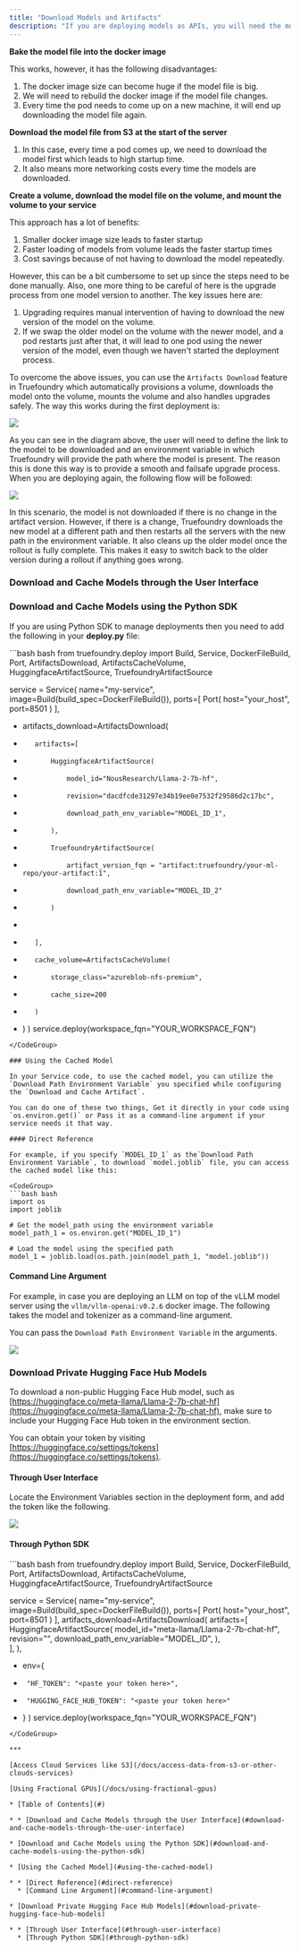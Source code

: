 ```yaml
---
title: "Download Models and Artifacts"
description: "If you are deploying models as APIs, you will need the model file to be present along with the service so that you can load and serve it. There are a few ways people usually end up doing this:"
---
```


**Bake the model file into the docker image**

This works, however, it has the following disadvantages:

1. The docker image size can become huge if the model file is big.
2. We will need to rebuild the docker image if the model file changes.
3. Every time the pod needs to come up on a new machine, it will end up downloading the model file again.

**Download the model file from S3 at the start of the server**

1. In this case, every time a pod comes up, we need to download the model first which leads to high startup time.
2. It also means more networking costs every time the models are downloaded.

**Create a volume, download the model file on the volume, and mount the volume to your service**

This approach has a lot of benefits:

1. Smaller docker image size leads to faster startup
2. Faster loading of models from volume leads the faster startup times
3. Cost savings because of not having to download the model repeatedly.

However, this can be a bit cumbersome to set up since the steps need to be done manually. Also, one more thing to be careful of here is the upgrade process from one model version to another. The key issues here are:

1. Upgrading requires manual intervention of having to download the new version of the model on the volume.
2. If we swap the older model on the volume with the newer model, and a pod restarts just after that, it will lead to one pod using the newer version of the model, even though we haven't started the deployment process.

To overcome the above issues, you can use the `Artifacts Download` feature in Truefoundry which automatically provisions a volume, downloads the model onto the volume, mounts the volume and also handles upgrades safely. The way this works during the first deployment is:

![](/images/docs/97b2833-image.png)

As you can see in the diagram above, the user will need to define the link to the model to be downloaded and an environment variable in which Truefoundry will provide the path where the model is present. The reason this is done this way is to provide a smooth and failsafe upgrade process. When you are deploying again, the following flow will be followed:

![](/images/docs/e22e467-image.png)

In this scenario, the model is not downloaded if there is no change in the artifact version. However, if there is a change, Truefoundry downloads the new model at a different path and then restarts all the servers with the new path in the environment variable. It also cleans up the older model once the rollout is fully complete. This makes it easy to switch back to the older version during a rollout if anything goes wrong.

### Download and Cache Models through the User Interface

### Download and Cache Models using the Python SDK

If you are using Python SDK to manage deployments then you need to add the following in your **deploy.py** file:

<CodeGroup>
  ```bash bash
  from truefoundry.deploy import Build, Service, DockerFileBuild, Port, ArtifactsDownload, ArtifactsCacheVolume, HuggingfaceArtifactSource, TruefoundryArtifactSource

  service = Service(
      name="my-service",
      image=Build(build_spec=DockerFileBuild()),
      ports=[
        Port(
          host="your_host",
          port=8501
        )
      ],
  +    artifacts_download=ArtifactsDownload(
  +        artifacts=[
  +            HuggingfaceArtifactSource(
  +                model_id="NousResearch/Llama-2-7b-hf",
  +                revision="dacdfcde31297e34b19ee0e7532f29586d2c17bc",
  +                download_path_env_variable="MODEL_ID_1",
  +            ),
  +            TruefoundryArtifactSource(
  +                artifact_version_fqn = "artifact:truefoundry/your-ml-repo/your-artifact:1",
  +                download_path_env_variable="MODEL_ID_2"
  +            )
  +                
  +        ],
  +        cache_volume=ArtifactsCacheVolume(
  +            storage_class="azureblob-nfs-premium",
  +            cache_size=200
  +        )
  +    )
  )
  service.deploy(workspace_fqn="YOUR_WORKSPACE_FQN")
  ```
</CodeGroup>

### Using the Cached Model

In your Service code, to use the cached model, you can utilize the `Download Path Environment Variable` you specified while configuring the `Download and Cache Artifact`.

You can do one of these two things, Get it directly in your code using `os.environ.get()` or Pass it as a command-line argument if your service needs it that way.

#### Direct Reference

For example, if you specify `MODEL_ID_1` as the`Download Path Environment Variable`, to download `model.joblib` file, you can access the cached model like this:

<CodeGroup>
  ```bash bash
  import os
  import joblib

  # Get the model_path using the environment variable
  model_path_1 = os.environ.get("MODEL_ID_1")

  # Load the model using the specified path
  model_1 = joblib.load(os.path.join(model_path_1, "model.joblib"))
  ```
</CodeGroup>

#### Command Line Argument

For example, in case you are deploying an LLM on top of the vLLM model server using the `vllm/vllm-openai:v0.2.6` docker image. The following takes the model and tokenizer as a command-line argument.

You can pass the `Download Path Environment Variable` in the arguments.

![](/images/docs/f95033f-Screenshot_2024-01-26_at_12.08.47_AM.png)

### Download Private Hugging Face Hub Models

To download a non-public Hugging Face Hub model, such as [https://huggingface.co/meta-llama/Llama-2-7b-chat-hf](https://huggingface.co/meta-llama/Llama-2-7b-chat-hf), make sure to include your Hugging Face Hub token in the environment section.

You can obtain your token by visiting [https://huggingface.co/settings/tokens](https://huggingface.co/settings/tokens).

#### Through User Interface

Locate the Environment Variables section in the deployment form, and add the token like the following.

![](/images/docs/eef80a8-Screenshot_2024-01-24_at_12.09.38_PM.png)

#### Through Python SDK

<CodeGroup>
  ```bash bash
  from truefoundry.deploy import Build, Service, DockerFileBuild, Port, ArtifactsDownload, ArtifactsCacheVolume, HuggingfaceArtifactSource, TruefoundryArtifactSource

  service = Service(
      name="my-service",
      image=Build(build_spec=DockerFileBuild()),
      ports=[
        Port(
          host="your_host",
          port=8501
        )
      ],
      artifacts_download=ArtifactsDownload(
          artifacts=[
              HuggingfaceArtifactSource(
                  model_id="meta-llama/Llama-2-7b-chat-hf",
                  revision="<revision id>",
                  download_path_env_variable="MODEL_ID",
              ),    
          ],
      ),
  +    env={
  +      "HF_TOKEN": "<paste your token here>",
  +      "HUGGING_FACE_HUB_TOKEN": "<paste your token here>"
  +    }
  )
  service.deploy(workspace_fqn="YOUR_WORKSPACE_FQN")
  ```
</CodeGroup>

***

[Access Cloud Services like S3](/docs/access-data-from-s3-or-other-clouds-services)

[Using Fractional GPUs](/docs/using-fractional-gpus)

* [Table of Contents](#)

* * [Download and Cache Models through the User Interface](#download-and-cache-models-through-the-user-interface)

  * [Download and Cache Models using the Python SDK](#download-and-cache-models-using-the-python-sdk)

  * [Using the Cached Model](#using-the-cached-model)

  * * [Direct Reference](#direct-reference)
    * [Command Line Argument](#command-line-argument)

  * [Download Private Hugging Face Hub Models](#download-private-hugging-face-hub-models)

  * * [Through User Interface](#through-user-interface)
    * [Through Python SDK](#through-python-sdk)
